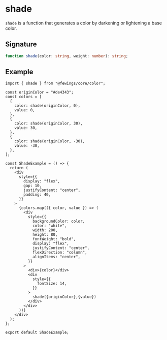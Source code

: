
# shade

`shade` is a function that generates a color by darkening or lightening a base color.

## Signature



```ts
function shade(color: string, weight: number): string;
```

## Example

```tsx
import { shade } from "@fewings/core/color";

const originColor = "#de4343";
const colors = [
  {
    color: shade(originColor, 0),
    value: 0,
  },
  {
    color: shade(originColor, 30),
    value: 30,
  },
  {
    color: shade(originColor, -30),
    value: -30,
  },
];

const ShadeExample = () => {
  return (
    <div
      style={{
        display: "flex",
        gap: 10,
        justifyContent: "center",
        padding: 40,
      }}
    >
      {colors.map(({ color, value }) => (
        <div
          style={{
            backgroundColor: color,
            color: "white",
            width: 200,
            height: 80,
            fontWeight: "bold",
            display: "flex",
            justifyContent: "center",
            flexDirection: "column",
            alignItems: "center",
          }}
        >
          <div>{color}</div>
          <div
            style={{
              fontSize: 14,
            }}
          >
            shade({originColor},{value})
          </div>
        </div>
      ))}
    </div>
  );
};

export default ShadeExample;
```

<ShadeExample/>

